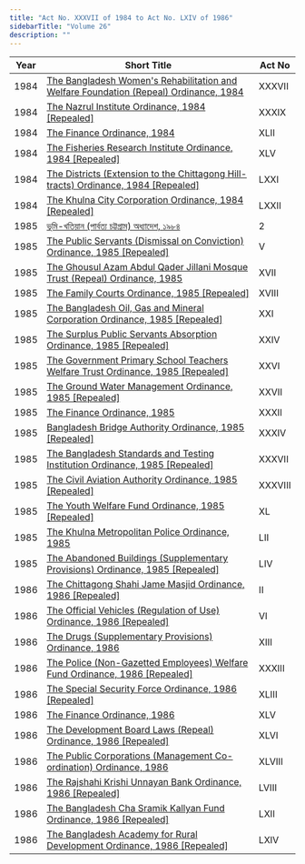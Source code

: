 ```yaml
---
title: "Act No. XXXVII of 1984 to Act No. LXIV of 1986"
sidebarTitle: "Volume 26"
description: ""
---
```


| Year | Short Title | Act No |
|------|-------------|--------|
| 1984 | [The Bangladesh Women's Rehabilitation and Welfare Foundation (Repeal) Ordinance, 1984](/laws/act-673) | XXXVII |
| 1984 | [The Nazrul Institute Ordinance, 1984 [Repealed]](/laws/act-674) | XXXIX |
| 1984 | [The Finance Ordinance, 1984](/laws/act-675) | XLII |
| 1984 | [The Fisheries Research Institute Ordinance, 1984 [Repealed]](/laws/act-676) | XLV |
| 1984 | [The Districts (Extension to the Chittagong Hill-tracts) Ordinance, 1984 [Repealed]](/laws/act-677) | LXXI |
| 1984 | [The Khulna City Corporation Ordinance, 1984 [Repealed]](/laws/act-678) | LXXII |
| 1985 | [ভূমি-খতিয়ান (পার্বত্য চট্টগ্রাম) অধ্যাদেশ, ১৯৮৪](/laws/act-679) | 2 |
| 1985 | [The Public Servants (Dismissal on Conviction) Ordinance, 1985 [Repealed]](/laws/act-680) | V |
| 1985 | [The Ghousul Azam Abdul Qader Jillani Mosque Trust (Repeal) Ordinance, 1985](/laws/act-681) | XVII |
| 1985 | [The Family Courts Ordinance, 1985 [Repealed]](/laws/act-682) | XVIII |
| 1985 | [The Bangladesh Oil, Gas and Mineral Corporation Ordinance, 1985 [Repealed]](/laws/act-683) | XXI |
| 1985 | [The Surplus Public Servants Absorption Ordinance, 1985 [Repealed]](/laws/act-684) | XXIV |
| 1985 | [The Government Primary School Teachers Welfare Trust Ordinance, 1985 [Repealed]](/laws/act-685) | XXVI |
| 1985 | [The Ground Water Management Ordinance, 1985 [Repealed]](/laws/act-686) | XXVII |
| 1985 | [The Finance Ordinance, 1985](/laws/act-687) | XXXII |
| 1985 | [Bangladesh Bridge Authority Ordinance, 1985 [Repealed]](/laws/act-688) | XXXIV |
| 1985 | [The Bangladesh Standards and Testing Institution Ordinance, 1985 [Repealed]](/laws/act-689) | XXXVII |
| 1985 | [The Civil Aviation Authority Ordinance, 1985 [Repealed]](/laws/act-690) | XXXVIII |
| 1985 | [The Youth Welfare Fund Ordinance, 1985 [Repealed]](/laws/act-691) | XL |
| 1985 | [The Khulna Metropolitan Police Ordinance, 1985](/laws/act-692) | LII |
| 1985 | [The Abandoned Buildings (Supplementary Provisions) Ordinance, 1985 [Repealed]](/laws/act-693) | LIV |
| 1986 | [The Chittagong Shahi Jame Masjid Ordinance, 1986 [Repealed]](/laws/act-694) | II |
| 1986 | [The Official Vehicles (Regulation of Use) Ordinance, 1986 [Repealed]](/laws/act-695) | VI |
| 1986 | [The Drugs (Supplementary Provisions) Ordinance, 1986](/laws/act-696) | XIII |
| 1986 | [The Police (Non-Gazetted Employees) Welfare Fund Ordinance, 1986 [Repealed]](/laws/act-697) | XXXIII |
| 1986 | [The Special Security Force Ordinance, 1986 [Repealed]](/laws/act-698) | XLIII |
| 1986 | [The Finance Ordinance, 1986](/laws/act-699) | XLV |
| 1986 | [The Development Board Laws (Repeal) Ordinance, 1986 [Repealed]](/laws/act-700) | XLVI |
| 1986 | [The Public Corporations (Management Co-ordination) Ordinance, 1986](/laws/act-701) | XLVIII |
| 1986 | [The Rajshahi Krishi Unnayan Bank Ordinance, 1986 [Repealed]](/laws/act-702) | LVIII |
| 1986 | [The Bangladesh Cha Sramik Kallyan Fund Ordinance, 1986 [Repealed]](/laws/act-703) | LXII |
| 1986 | [The Bangladesh Academy for Rural Development Ordinance, 1986 [Repealed]](/laws/act-704) | LXIV |
